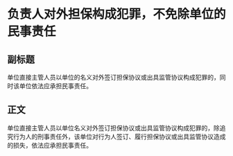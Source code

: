 # 负责人对外担保构成犯罪，不免除单位的民事责任
## 副标题
单位直接主管人员以单位的名义对外签订担保协议或出具监管协议构成犯罪的，同时该单位依法应承担民事责任。
## 正文
单位直接主管人员以单位名义对外签订担保协议或出具监管协议构成犯罪的，除追究行为人的刑事责任外，该单位对行为人签订、履行担保协议或出具监管协议造成的损失，依法应承担民事责任。
